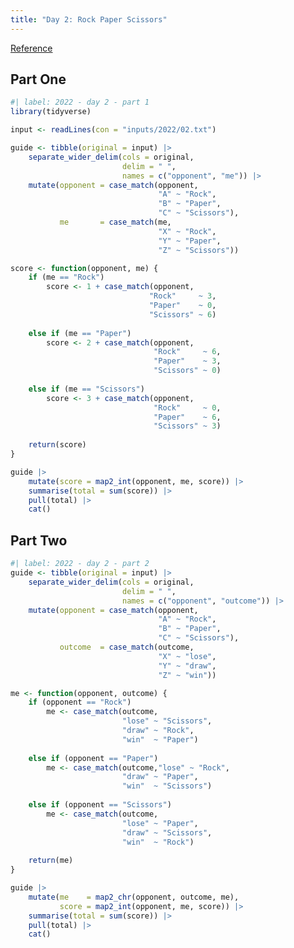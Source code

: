 ```yaml
---
title: "Day 2: Rock Paper Scissors"
---
```


[Reference](https://adventofcode.com/2022/day/2)

## Part One

```r
#| label: 2022 - day 2 - part 1
library(tidyverse)

input <- readLines(con = "inputs/2022/02.txt")

guide <- tibble(original = input) |> 
    separate_wider_delim(cols = original,
                         delim = " ",
                         names = c("opponent", "me")) |> 
    mutate(opponent = case_match(opponent,
                                 "A" ~ "Rock",
                                 "B" ~ "Paper",
                                 "C" ~ "Scissors"),
           me       = case_match(me,
                                 "X" ~ "Rock",
                                 "Y" ~ "Paper",
                                 "Z" ~ "Scissors"))

score <- function(opponent, me) {
    if (me == "Rock")
        score <- 1 + case_match(opponent,
                               "Rock"     ~ 3,
                               "Paper"    ~ 0,
                               "Scissors" ~ 6)
    
    else if (me == "Paper")
        score <- 2 + case_match(opponent, 
                                "Rock"     ~ 6,
                                "Paper"    ~ 3,
                                "Scissors" ~ 0)
    
    else if (me == "Scissors")
        score <- 3 + case_match(opponent,
                                "Rock"     ~ 0,
                                "Paper"    ~ 6,
                                "Scissors" ~ 3)
    
    return(score)
}

guide |> 
    mutate(score = map2_int(opponent, me, score)) |> 
    summarise(total = sum(score)) |> 
    pull(total) |> 
    cat()
```

## Part Two

```r
#| label: 2022 - day 2 - part 2
guide <- tibble(original = input) |> 
    separate_wider_delim(cols = original,
                         delim = " ",
                         names = c("opponent", "outcome")) |> 
    mutate(opponent = case_match(opponent,
                                 "A" ~ "Rock",
                                 "B" ~ "Paper",
                                 "C" ~ "Scissors"),
           outcome  = case_match(outcome,
                                 "X" ~ "lose",
                                 "Y" ~ "draw",
                                 "Z" ~ "win"))

me <- function(opponent, outcome) {
    if (opponent == "Rock")
        me <- case_match(outcome,
                         "lose" ~ "Scissors",
                         "draw" ~ "Rock",
                         "win"  ~ "Paper")
    
    else if (opponent == "Paper")
        me <- case_match(outcome,"lose" ~ "Rock",
                         "draw" ~ "Paper",
                         "win"  ~ "Scissors")
    
    else if (opponent == "Scissors")
        me <- case_match(outcome,
                         "lose" ~ "Paper",
                         "draw" ~ "Scissors",
                         "win"  ~ "Rock")
    
    return(me)
}

guide |> 
    mutate(me    = map2_chr(opponent, outcome, me),
           score = map2_int(opponent, me, score)) |> 
    summarise(total = sum(score)) |> 
    pull(total) |> 
    cat()
```

